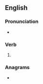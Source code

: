 {{also|de-iced}}
==English==

===Pronunciation===
* {{rhymes|aɪst|lang=en}}

===Verb===
{{head|en|verb form}}

# {{en-past of|deice}}

===Anagrams===
* {{anagrams|en|a=cddeei|decide}}